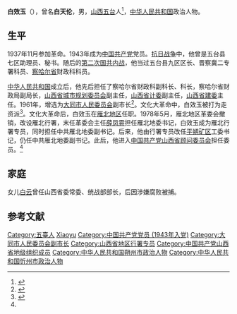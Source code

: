 {{Infobox_Politician
| name = 白效玉
| image name =
| width =
| now = 
| period =
| Sex =男 
| Native place =
| place of birth =[[山西省|山西省]][[五台县|五台县]]
| date of birth = {{birth year and age|1921}}
|逝世日期 = 
|逝世地點 = 
|別名     = 
| nationality ={{PRC}}
| spouse =
| relatives =
| children = 女儿[[白云_(政治人物)|白云]]
| party ={{CPC|19px}} 
| educate =
| past =
}}
'''白效玉'''（{{bd|1921年}}），曾名'''白天伦'''，男，[[山西省|山西]][[五台县|五台]]人<ref name=ybds>{{cite book|editor=中共雁北地委党史研究室|title=雁北党史人名录|date=1989-07|pages=89}}</ref>，[[中华人民共和国|中华人民共和国]]政治人物。

== 生平 ==
1937年11月参加革命。1943年成为[[中国共产党|中国共产党]]党员。[[抗日战争|抗日战争]]中，他曾是五台县七区助理员、秘书。随后的[[第二次国共内战|第二次国共内战]]，他当过五台县九区区长、晋察冀二专署科员、[[察哈尔省|察哈尔省]]财政科科员。

[[中华人民共和国|中华人民共和国]]成立后，他先后担任了察哈尔省财政科副科长、科长，察哈尔省财政局副局长，[[山西省城市规划委员会|山西省城市规划委员会]]副主任，[[山西省计委|山西省计委]]副主任，[[山西省建委|山西省建委]]主任。1961年，增选为[[大同市人民委员会|大同市人民委员会]]副市长<ref>{{cite book|editor=大同市地方志编纂委员会编|title=大同市志 中|date=2000-11|publisher=中华书局|location=北京|isbn=7-101-02726-1|pages=1158}}</ref>。文化大革命中，白效玉被打为走资派<ref>{{cite book|editor=中共大同市委党史研究室|title=大同市解放后党史大事记 1949-1985|pages=278}}</ref>。文化大革命后，白效玉在[[雁北地区|雁北地区]]任职。1978年5月，雁北地区革委会撤销，改设雁北行署，末任革委会主任[[薛凤霄|薛凤霄]]担任雁北地委书记，白效玉成为雁北行署专员，同时担任中共雁北地委副书记。后来，他由行署专员改任[[平朔矿区|平朔矿区]]工委书记，仍任中共雁北地委副书记。此后，他进入[[中国共产党山西省顾问委员会|中国共产党山西省顾问委员会]]担任委员。<ref name=ybds/>

== 家庭 ==
女儿[[白云_(1960年)|白云]]曾任山西省委常委、统战部部长，后因涉嫌腐败被捕。

==参考文献==
{{reflist}}
{{start box}}
{{s-gov|prc}}
{{s-new}}
{{s-title|[[雁北地区行政公署|雁北地区行政公署]]专员|1978年5月 - 1983年8月}}
{{s-after|[[阎赞尧|阎赞尧]]}}
{{end box}}

{{Authority control}}
{{DEFAULTSORT:Bai Xiaoyu}}
[[Category:五臺人|Category:五臺人]]
[[Category:白姓|Xiaoyu]]
[[Category:中国共产党党员_(1943年入党)|Category:中国共产党党员 (1943年入党)]]
[[Category:大同市人民委员会副市长|Category:大同市人民委员会副市长]]
[[Category:山西省地区行署专员|Category:山西省地区行署专员]]
[[Category:中国共产党山西省地级组织成员|Category:中国共产党山西省地级组织成员]]
[[Category:中华人民共和国朔州市政治人物|Category:中华人民共和国朔州市政治人物]]
[[Category:中华人民共和国忻州市政治人物|Category:中华人民共和国忻州市政治人物]]
